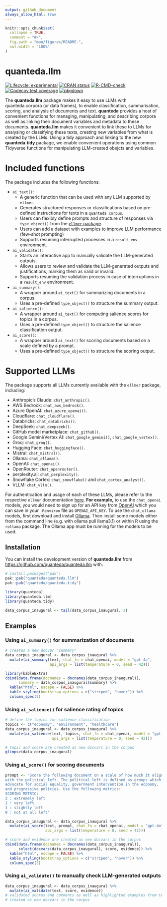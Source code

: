 ```yaml
---
output: github_document
always_allow_html: true
---
```


<!-- README.md is generated from README.Rmd. Please edit that file -->

```r
knitr::opts_chunk$set(
  collapse = TRUE,
  comment = "#>",
  fig.path = "man/figures/README-",
  out.width = "100%"
)
```

# quanteda.llm

<!-- badges: start -->
[![Lifecycle: experimental](https://img.shields.io/badge/lifecycle-experimental-orange.svg)](https://lifecycle.r-lib.org/articles/stages.html#experimental)
[![CRAN status](https://www.r-pkg.org/badges/version/quanteda.llm)](https://CRAN.R-project.org/package=quanteda.llm)
[![R-CMD-check](https://github.com/quanteda/quanteda.llm/actions/workflows/R-CMD-check.yaml/badge.svg)](https://github.com/quanteda/quanteda.llm/actions/workflows/R-CMD-check.yaml)
[![Codecov test coverage](https://codecov.io/gh/quanteda/quanteda.llm/graph/badge.svg)](https://app.codecov.io/gh/quanteda/quanteda.llm)
[![pkgdown](https://img.shields.io/badge/pkgdown-site-blue)](https://quanteda.github.io/quanteda.llm/)
<!-- badges: end -->

The **quanteda.llm** package makes it easy to use LLMs with quanteda.corpora (or data frames), to enable classification, summarisation, scoring, and analysis of documents and text. **quanteda** provides a host of convenient functions for managing, manipulating, and describing corpora as well as linking their document variables and metadata to these documents.  **quanteda.llm** makes it convenient to link these to LLMs for analysing or classifying these texts, creating new variables from what is created by the LLMs. Using a tidy approach and linking to the new **quanteda.tidy** package, we enable convenient operations using common Tidyverse functions for manipulating LLM-created obejcts and variables.

# Included functions

The package includes the following functions:

- `ai_text()`: 
  - A generic function that can be used with any LLM supported by
`ellmer`.
  - Generates structured responses or classifications based on pre-defined instructions
for texts in a `quanteda corpus`. 
  - Users can flexibly define prompts and structure of responses via 
  `type_object()` from the [`ellmer` package](https://ellmer.tidyverse.org/articles/structured-data.html).
  - Users can add a dataset with examples to improve LLM performance (few-shot prompting)
  - Supports resuming interrupted processes in a `result_env` environment.
  
- `ai_validate()`: 
  - Starts an interactive app to manually validate the
  LLM-generated outputs.
  - Allows users to review and validate the LLM-generated outputs and justifications, marking them as valid or invalid.
  - Supports resuming the validation process in case of interruptions in a `result_env` environment.
  
- `ai_summary()`:
  - A wrapper around `ai_text()` for summarizing documents in a corpus.
  - Uses a pre-defined `type_object()` to structure the summary output.
  
- `ai_salience()`:
  - A wrapper around `ai_text()` for computing salience scores for topics in a corpus.
  - Uses a pre-defined `type_object()` to structure the salience classification output.
  
- `ai_score()`:
  - A wrapper around `ai_text()` for scoring documents based on a scale defined by a prompt.
  - Uses a pre-defined `type_object()` to structure the scoring output.

# Supported LLMs

The package supports all LLMs currently available with the `ellmer`
package, including:

- Anthropic’s Claude: `chat_anthropic()`.
- AWS Bedrock: `chat_aws_bedrock()`.
- Azure OpenAI: `chat_azure_openai()`.
- Cloudflare: `chat_cloudflare()`.
- Databricks: `chat_databricks()`.
- DeepSeek: `chat_deepseek()`.
- GitHub model marketplace: `chat_github()`.
- Google Gemini/Vertex AI: `chat_google_gemini()`,
  `chat_google_vertex()`.
- Groq: `chat_groq()`.
- Hugging Face: `chat_huggingface()`.
- Mistral: `chat_mistral()`.
- Ollama: `chat_ollama()`.
- OpenAI: `chat_openai()`.
- OpenRouter: `chat_openrouter()`.
- perplexity.ai: `chat_perplexity()`.
- Snowflake Cortex: `chat_snowflake()` and `chat_cortex_analyst()`.
- VLLM: `chat_vllm()`.

For authentication and usage of each of these LLMs, please refer to the
respective `ellmer` documentation
[here](https://ellmer.tidyverse.org/reference/index.html). **For
example,** to use the `chat_openai` models, you would need to sign up for an
API key from [OpenAI](https://platform.openai.com/playground/prompts) which you can save in your `.Renviron` file as
`OPENAI_API_KEY`. To use the `chat_ollama` models, first download and install
[Ollama](https://ollama.com/). Then install some models either from the
command line (e.g. with ollama pull llama3.1) or within R using the
`rollama` package. The Ollama app must be running for the models to be
used. 

## Installation

You can install the development version of **quanteda.llm** from
<https://github.com/quanteda/quanteda.llm> with:

```r
# install.packages("pak")
pak::pak("quanteda/quanteda.llm")
pak::pak("quanteda/quanteda.tidy")
```

```r
library(quanteda)
library(quanteda.llm)
library(quanteda.tidy)

data_corpus_inaugural <- tail(data_corpus_inaugural, 3)
```

## Examples

### Using `ai_summary()` for summarization of documents

```r
# creates a new docvar "summary"
data_corpus_inaugural <- data_corpus_inaugural %>%
  mutate(ai_summary(text, chat_fn = chat_openai, model = "gpt-4o",
                    api_args = list(temperature = 0, seed = 42)))

library(kableExtra)
cbind(data.frame(docnames = docnames(data_corpus_inaugural)), 
      summary = data_corpus_inaugural$summary) %>%
  kable("html", escape = FALSE) %>%
  kable_styling(bootstrap_options = c("striped", "hover")) %>%
  column_spec(2)
```

### Using `ai_salience()` for salience rating of topics

```r
# define the topics for salience classification
topics <- c("economy", "environment", "healthcare")
data_corpus_inaugural <- data_corpus_inaugural %>%
  mutate(ai_salience(text, topics, chat_fn = chat_openai, model = "gpt-4o",
                     api_args = list(temperature = 0, seed = 42)))

# topic and score are created as new docvars in the corpus
glimpse(data_corpus_inaugural)
```

### Using `ai_score()` for scoring documents

```r
prompt <- "Score the following document on a scale of how much it aligns
with the political left. The political left is defined as groups which
advocate for social equality, government intervention in the economy,
and progressive policies. Use the following metrics:
SCORING METRIC:
3 : extremely left
2 : very left
1 : slightly left
0 : not at all left"

data_corpus_inaugural <- data_corpus_inaugural %>%
  mutate(ai_score(text, prompt, chat_fn = chat_openai, model = "gpt-4o",
                  api_args = list(temperature = 0, seed = 42)))

# score and evidence are created as new docvars in the corpus
cbind(data.frame(docnames = docnames(data_corpus_inaugural)), 
      select(docvars(data_corpus_inaugural), score, evidence)) %>%
  kable("html", escape = FALSE) %>%
  kable_styling(bootstrap_options = c("striped", "hover")) %>%
  column_spec(3) 
```

### Using `ai_validate()` to manually check LLM-generated outputs

```r
data_corpus_inaugural <- data_corpus_inaugural %>%
  mutate(ai_validate(text, score, evidence))
# validated scores and comments as well as highlighted examples from texts are
# created as new docvars in the corpus 
```
